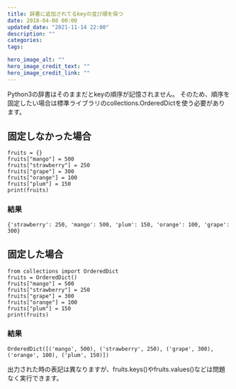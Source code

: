 ```yaml
---
title: 辞書に追加されてるkeyの並び順を保つ
date: 2018-04-08 00:00
updated_date: "2021-11-14 22:00"
description: ""
categories:
tags:

hero_image_alt: ""
hero_image_credit_text: ""
hero_image_credit_link: ""
---
```

Python3の辞書はそのままだとkeyの順序が記憶されません。
そのため、順序を固定したい場合は標準ライブラリのcollections.OrderedDictを使う必要があります。

## 固定しなかった場合

```
fruits = {}
fruits["mango"] = 500
fruits["strawberry"] = 250
fruits["grape"] = 300
fruits["orange"] = 100
fruits["plum"] = 150
print(fruits)
```

### 結果

```
{'strawberry': 250, 'mango': 500, 'plum': 150, 'orange': 100, 'grape': 300}
```

## 固定した場合

```
from collections import OrderedDict
fruits = OrderedDict()
fruits["mango"] = 500
fruits["strawberry"] = 250
fruits["grape"] = 300
fruits["orange"] = 100
fruits["plum"] = 150
print(fruits)
```

### 結果

```
OrderedDict([('mango', 500), ('strawberry', 250), ('grape', 300), ('orange', 100), ('plum', 150)])
```

出力された時の表記は異なりますが、fruits.keys()やfruits.values()などは問題なく実行できます。